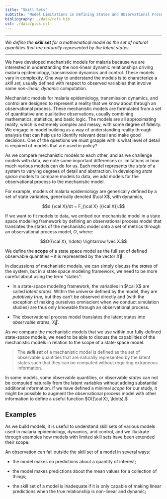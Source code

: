 ```yaml
---
title: "Skill Sets"
subtitle: "Model Limitations in Defining States and Observational Processes for Non-Linear Dynamics"
bibliography: ./data/refs.bib
csl: ./data/plos.csl
---
```


------------------------------------------------------------------------

*We define the **skill set** for a mathematical model as the set of natural quantities that are naturally represented by the latent states.*

------------------------------------------------------------------------

We have developed mechanistic models for malaria because we are interested in understanding the non-linear dynamic relationships driving malaria epidemiology, transmission dynamics and control. These models vary in complexity. One way to understand the models is to characterize a *skill set,* usually defined with respect to observed variables that involve some *non-linear, dynamic* computation.

Mechanistic models for malaria epidemiology, transmission dynamics, and control are designed to represent a reality that we know about through an observational process. These mechanistic models are formulated from a set of quantitative and qualitative observations, usually combining mathematics, statistics, and basic logic. The models are all approximating reality, which is extremely complex and messy, with some degree of fidelity. We engage in model building as a way of understanding reality through analysis that can help us to identify relevant detail and make good decisions. One of the questions we must grapple with is what level of detail is required of models that are used in policy?

As we compare mechanistic models to each other, and as we challenge models with data, we note some important differences or limitations in how much various models can do for us. Each model represents the *state* of a system to varying degrees of detail and abstraction. In developing *state space* models to compare models to data, we add models for the observational process to the mechanistic model.

For example, models of malaria epidemiology are generically defined by a set of state variables, generically denoted $\cal X$, with dynamics,

$$d {\cal X}/dt = F_{\cal X} ({\cal X}).$$

If we want to fit models to data, we embed our mechanistic model in a state space modeling framework by defining an observational process model that translates the states of the mechanistic model onto a set of metrics through an observational process model, $O$, where:

$$O({\cal X}, \ldots) \rightarrow \vec X.$$

We define the **scope** of a state space model as the full set of defined observable quantities -- it is represented by the vector $\vec X.$

In discussions of mechanistic models, we can simply discuss the *states* of the system, but in a state space modeling framework, we need to be more careful about using the term "states":

-   In a state-space modeling framework, the variables in $\cal X$ are called *latent states.* Within the universe defined by the model, they are *putatively true,* but they can't be observed directly and (with the exception of making ourselves omniscient when we conduct simulation studies) are thus only knowable through an observational process.

-   The observational process model translates the latent states into *observable states*, $\vec X$.

As we compare the mechanistic models that we use within our fully-defined state-space models, we need to be able to discuss the capabilities of the mechanistic models in relation to the scope of a state-space model.

> The ***skill set*** of a mechanistic model is defined as the set of observable quantities that are naturally represented by the latent states such that they can be computed without requiring extraneous information.

In some models, some observable quantities, or observable *states* can not be computed naturally from the latent variables without adding substantial additional information. If we have defined a minimal *scope* for our study, it might be possible to augment the observational process model with other information to define a useful function $O({\cal X}, \ldots).$

## Examples

As we build models, it is useful to understand skill sets of various models used in malaria epidemiology, dynamics, and control, and we illustrate through examples how models with limited skill sets have been extended their scope.

An observation can fall outside the skill set of a model in several ways:

-   the model makes no predictions about a quantity of interest;

-   the model makes predictions about the mean values for a collection of things;

-   the skill set of a model is inadequate if it is only capable of making linear predictions when the true relationship is non-linear and dynamic;
